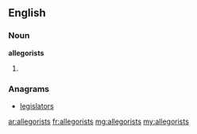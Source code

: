 ==English==

===Noun===
'''allegorists'''

# {{plural of|allegorist}}

===Anagrams===
* [[legislators#English|legislators]]

[[ar:allegorists]]
[[fr:allegorists]]
[[mg:allegorists]]
[[my:allegorists]]